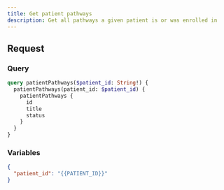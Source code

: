 ```yaml
---
title: Get patient pathways
description: Get all pathways a given patient is or was enrolled in
---
```


## Request

### Query

```graphql
query patientPathways($patient_id: String!) {
  patientPathways(patient_id: $patient_id) {
    patientPathways {
      id
      title
      status
    }
  }
}
```

### Variables

```json
{
  "patient_id": "{{PATIENT_ID}}"
}
```
